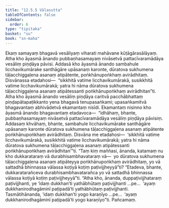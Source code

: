 ```yaml
---
title: "12.5.5 Vālasutta"
tableOfContents: false
sidebar:
  order: 6
type: "tipitaka"
basket: "su"
book: "sn-maha"
---
```



<DynamicBreadcrumb />

<Division number="1115" book="sn-maha" bookNo="14" page="395">

<Paragraph number="2379" book="sn-maha">
Ekaṃ samayaṃ bhagavā vesāliyaṃ viharati mahāvane kūṭāgārasālāyaṃ. Atha kho āyasmā ānando pubbaṇhasamayaṃ nivāsetvā pattacīvaramādāya vesāliṃ piṇḍāya pāvisi. Addasā kho āyasmā ānando sambahule licchavikumārake santhāgāre upāsanaṃ karonte, dūratova sukhumena tāḷacchiggaḷena asanaṃ atipātente, poṅkhānupoṅkhaṃ avirādhitaṃ. Disvānassa etadahosi—  “sikkhitā vatime licchavikumārakā, susikkhitā vatime licchavikumārakā; yatra hi nāma dūratova sukhumena tāḷacchiggaḷena asanaṃ atipātessanti poṅkhānupoṅkhaṃ avirādhitan”ti.
</Paragraph>

<Paragraph number="2380" book="sn-maha">
Atha kho āyasmā ānando vesāliṃ piṇḍāya caritvā pacchābhattaṃ piṇḍapātapaṭikkanto yena bhagavā tenupasaṅkami; upasaṅkamitvā bhagavantaṃ abhivādetvā ekamantaṃ nisīdi. Ekamantaṃ nisinno kho āyasmā ānando bhagavantaṃ etadavoca—  “idhāhaṃ, bhante, pubbaṇhasamayaṃ nivāsetvā pattacīvaramādāya vesāliṃ piṇḍāya pāvisiṃ. Addasaṃ khvāhaṃ, bhante, sambahule licchavikumārake santhāgāre upāsanaṃ karonte dūratova sukhumena tāḷacchiggaḷena asanaṃ atipātente poṅkhānupoṅkhaṃ avirādhitaṃ. Disvāna me etadahosi—  ‘sikkhitā vatime licchavikumārakā, susikkhitā vatime licchavikumārakā; yatra hi nāma dūratova sukhumena tāḷacchiggaḷena asanaṃ atipātessanti poṅkhānupoṅkhaṃ avirādhitan’”ti.
</Paragraph>

<Paragraph number="2381" book="sn-maha">
“Taṃ kiṃ maññasi, ānanda, katamaṃ nu kho dukkarataraṃ vā durabhisambhavataraṃ vā—  yo dūratova sukhumena tāḷacchiggaḷena asanaṃ atipāteyya poṅkhānupoṅkhaṃ avirādhitaṃ, yo vā sattadhā bhinnassa vālassa koṭiyā koṭiṃ paṭivijjheyyā”ti? “Etadeva, bhante, dukkaratarañceva durabhisambhavatarañca yo vā sattadhā bhinnassa vālassa koṭiyā koṭiṃ paṭivijjheyyā”ti. “Atha kho, ānanda, duppaṭivijjhataraṃ paṭivijjhanti, ye ‘idaṃ dukkhan’ti yathābhūtaṃ paṭivijjhanti …pe…  ‘ayaṃ dukkhanirodhagāminī paṭipadā’ti yathābhūtaṃ paṭivijjhanti.
</Paragraph>

<Paragraph number="2382" book="sn-maha">
Tasmātihānanda, ‘idaṃ dukkhan’ti yogo karaṇīyo …pe…  ‘ayaṃ dukkhanirodhagāminī paṭipadā’ti yogo karaṇīyo”ti.

</Paragraph>
</Division>

<Paragraph number="2383" type="center" book="sn-maha">
Pañcamaṃ.
</Paragraph>